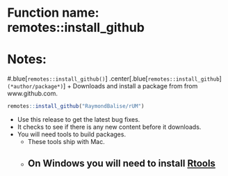 # Function name: remotes::install_github
# Notes:
#.blue[`remotes::install_github()`]
.center[.blue[`remotes::install_github`]`(*author/package*)`]
+ Downloads and install a package from from www.github.com.
```r
remotes::install_github("RaymondBalise/rUM")
```
+ Use this release to get the latest bug fixes.
+ It checks to see if there is any new content before it downloads.
+ You will need tools to build packages.
  + These tools ship with Mac.
  + On Windows you will need to install [Rtools](https://cran.r-project.org/bin/windows/Rtools/rtools40.html)
---
